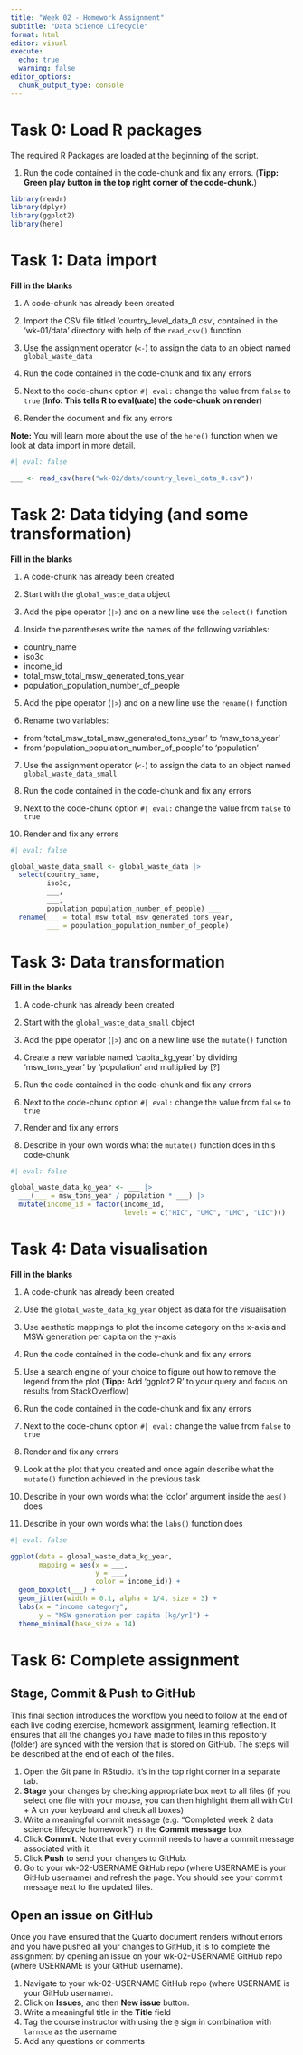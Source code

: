 ```yaml
---
title: "Week 02 - Homework Assignment"
subtitle: "Data Science Lifecycle"
format: html
editor: visual
execute:
  echo: true
  warning: false
editor_options: 
  chunk_output_type: console
---
```


# Task 0: Load R packages

The required R Packages are loaded at the beginning of the script.

1.  Run the code contained in the code-chunk and fix any errors. (**Tipp: Green play button in the top right corner of the code-chunk.**)

```r
library(readr)
library(dplyr)
library(ggplot2)
library(here)
```

# Task 1: Data import

**Fill in the blanks**

1.  A code-chunk has already been created

2.  Import the CSV file titled 'country_level_data_0.csv', contained in the 'wk-01/data' directory with help of the `read_csv()` function

3.  Use the assignment operator (`<-`) to assign the data to an object named `global_waste_data`

4.  Run the code contained in the code-chunk and fix any errors

5.  Next to the code-chunk option `#| eval:` change the value from `false` to `true` (**Info: This tells R to eval(uate) the code-chunk on render**)

6.  Render the document and fix any errors

**Note:** You will learn more about the use of the `here()` function when we look at data import in more detail.

```r
#| eval: false

___ <- read_csv(here("wk-02/data/country_level_data_0.csv"))
```

# Task 2: Data tidying (and some transformation)

**Fill in the blanks**

1.  A code-chunk has already been created

2.  Start with the `global_waste_data` object

3.  Add the pipe operator (`|>`) and on a new line use the `select()` function

4.  Inside the parentheses write the names of the following variables:

-   country_name
-   iso3c
-   income_id
-   total_msw_total_msw_generated_tons_year
-   population_population_number_of_people

5.  Add the pipe operator (`|>`) and on a new line use the `rename()` function

6.  Rename two variables:

-   from 'total_msw_total_msw_generated_tons_year' to 'msw_tons_year'
-   from 'population_population_number_of_people' to 'population'

7.  Use the assignment operator (`<-`) to assign the data to an object named `global_waste_data_small`

8.  Run the code contained in the code-chunk and fix any errors

9.  Next to the code-chunk option `#| eval:` change the value from `false` to `true`

10. Render and fix any errors

```r
#| eval: false

global_waste_data_small <- global_waste_data |> 
  select(country_name, 
         iso3c, 
         ___, 
         ___, 
         population_population_number_of_people) ___ 
  rename(___ = total_msw_total_msw_generated_tons_year,
         ___ = population_population_number_of_people) 
```

# Task 3: Data transformation

**Fill in the blanks**

1.  A code-chunk has already been created

2.  Start with the `global_waste_data_small` object

3.  Add the pipe operator (`|>`) and on a new line use the `mutate()` function

4.  Create a new variable named 'capita_kg_year' by dividing 'msw_tons_year' by 'population' and multiplied by \[?\]

5.  Run the code contained in the code-chunk and fix any errors

6.  Next to the code-chunk option `#| eval:` change the value from `false` to `true`

7.  Render and fix any errors

8.  Describe in your own words what the `mutate()` function does in this code-chunk

<!--# Remove this comment and write your text here -->

```r
#| eval: false

global_waste_data_kg_year <- ___ |> 
  ___(___ = msw_tons_year / population * ___) |> 
  mutate(income_id = factor(income_id, 
                            levels = c("HIC", "UMC", "LMC", "LIC")))

```

# Task 4: Data visualisation

**Fill in the blanks**

1.  A code-chunk has already been created

2.  Use the `global_waste_data_kg_year` object as data for the visualisation

3.  Use aesthetic mappings to plot the income category on the x-axis and MSW generation per capita on the y-axis

4.  Run the code contained in the code-chunk and fix any errors

5.  Use a search engine of your choice to figure out how to remove the legend from the plot (**Tipp:** Add 'ggplot2 R' to your query and focus on results from StackOverflow)

6.  Run the code contained in the code-chunk and fix any errors

7.  Next to the code-chunk option `#| eval:` change the value from `false` to `true`

8.  Render and fix any errors

9.  Look at the plot that you created and once again describe what the `mutate()` function achieved in the previous task

<!--# Remove this comment and write your text here -->

10. Describe in your own words what the 'color' argument inside the `aes()` does

<!--# Remove this comment and write your text here -->

11. Describe in your own words what the `labs()` function does

<!--# Remove this comment and write your text here -->

```r
#| eval: false

ggplot(data = global_waste_data_kg_year,
       mapping = aes(x = ___, 
                     y = ___,
                     color = income_id)) +
  geom_boxplot(___) +
  geom_jitter(width = 0.1, alpha = 1/4, size = 3) +
  labs(x = "income category",
       y = "MSW generation per capita [kg/yr]") +
  theme_minimal(base_size = 14) 
```

# Task 6: Complete assignment

## Stage, Commit & Push to GitHub

This final section introduces the workflow you need to follow at the end of each live coding exercise, homework assignment, learning reflection. It ensures that all the changes you have made to files in this repository (folder) are synced with the version that is stored on GitHub. The steps will be described at the end of each of the files.

1.  Open the Git pane in RStudio. It's in the top right corner in a separate tab.
2.  **Stage** your changes by checking appropriate box next to all files (if you select one file with your mouse, you can then highlight them all with Ctrl + A on your keyboard and check all boxes)
3.  Write a meaningful commit message (e.g. "Completed week 2 data science lifecycle homework") in the **Commit message** box
4.  Click **Commit**. Note that every commit needs to have a commit message associated with it.
5.  Click **Push** to send your changes to GitHub.
6.  Go to your wk-02-USERNAME GitHub repo (where USERNAME is your GitHub username) and refresh the page. You should see your commit message next to the updated files.

## Open an issue on GitHub

Once you have ensured that the Quarto document renders without errors and you have pushed all your changes to GitHub, it is to complete the assignment by opening an issue on your wk-02-USERNAME GitHub repo (where USERNAME is your GitHub username).

1.  Navigate to your wk-02-USERNAME GitHub repo (where USERNAME is your GitHub username).
2.  Click on **Issues**, and then **New issue** button.
3.  Write a meaningful title in the **Title** field
4.  Tag the course instructor with using the `@` sign in combination with `larnsce` as the username
5.  Add any questions or comments
